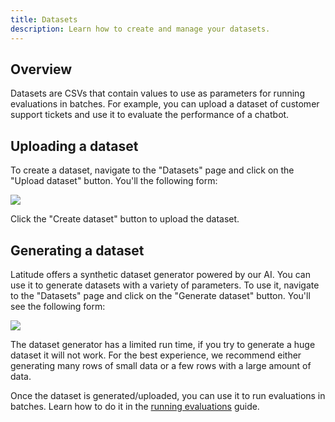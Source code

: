 ```yaml
---
title: Datasets
description: Learn how to create and manage your datasets.
---
```


## Overview

Datasets are CSVs that contain values to use as parameters for running evaluations in batches. For example, you can upload a dataset of customer support tickets and use it to evaluate the performance of a chatbot.

## Uploading a dataset

To create a dataset, navigate to the "Datasets" page and click on the "Upload dataset" button. You'll the following form:

![](/assets/datasets.png)

Click the "Create dataset" button to upload the dataset.

## Generating a dataset

Latitude offers a synthetic dataset generator powered by our AI. You can use it to generate datasets with a variety of parameters. To use it, navigate to the "Datasets" page and click on the "Generate dataset" button. You'll see the following form:

![](/assets/datasets_2.png)

<Note>
  The dataset generator has a limited run time, if you try to generate a huge
  dataset it will not work. For the best experience, we recommend either
  generating many rows of small data or a few rows with a large amount of data.
</Note>

Once the dataset is generated/uploaded, you can use it to run evaluations in batches. Learn how to do it in the [running evaluations](/guides/evaluations/running-evaluations#running-evaluations-in-batch-mode) guide.
